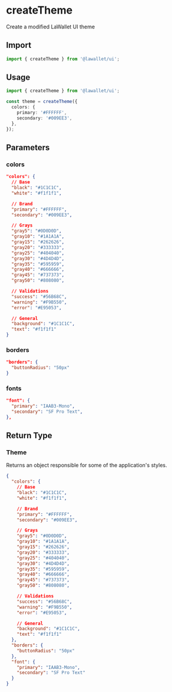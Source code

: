 # createTheme

Create a modified LaWallet UI theme

## Import

```ts
import { createTheme } from '@lawallet/ui';
```

## Usage

```ts
import { createTheme } from '@lawallet/ui';

const theme = createTheme({
  colors: {
    primary: '#FFFFFF',
    secondary: '#009EE3',
  },
});
```

## Parameters

### colors

```json
"colors": {
  // Base
  "black": "#1C1C1C",
  "white": "#f1f1f1",

  // Brand
  "primary": "#FFFFFF",
  "secondary": "#009EE3",

  // Grays
  "gray5": "#0D0D0D",
  "gray10": "#1A1A1A",
  "gray15": "#262626",
  "gray20": "#333333",
  "gray25": "#404040",
  "gray30": "#4D4D4D",
  "gray35": "#595959",
  "gray40": "#666666",
  "gray45": "#737373",
  "gray50": "#808080",

  // Validations
  "success": "#56B68C",
  "warning": "#F9B550",
  "error": "#E95053",

  // General
  "background": "#1C1C1C",
  "text": "#f1f1f1"
}
```

### borders

```json
"borders": {
  "buttonRadius": "50px"
}
```

### fonts

```json
"font": {
  "primary": "IAAB3-Mono",
  "secondary": "SF Pro Text",
},
```

## Return Type

### Theme

Returns an object responsible for some of the application's styles.

```json --filename="themeConfig.json"
{
  "colors": {
    // Base
    "black": "#1C1C1C",
    "white": "#f1f1f1",

    // Brand
    "primary": "#FFFFFF",
    "secondary": "#009EE3",

    // Grays
    "gray5": "#0D0D0D",
    "gray10": "#1A1A1A",
    "gray15": "#262626",
    "gray20": "#333333",
    "gray25": "#404040",
    "gray30": "#4D4D4D",
    "gray35": "#595959",
    "gray40": "#666666",
    "gray45": "#737373",
    "gray50": "#808080",

    // Validations
    "success": "#56B68C",
    "warning": "#F9B550",
    "error": "#E95053",

    // General
    "background": "#1C1C1C",
    "text": "#f1f1f1"
  },
  "borders": {
    "buttonRadius": "50px"
  },
  "font": {
    "primary": "IAAB3-Mono",
    "secondary": "SF Pro Text"
  }
}
```
